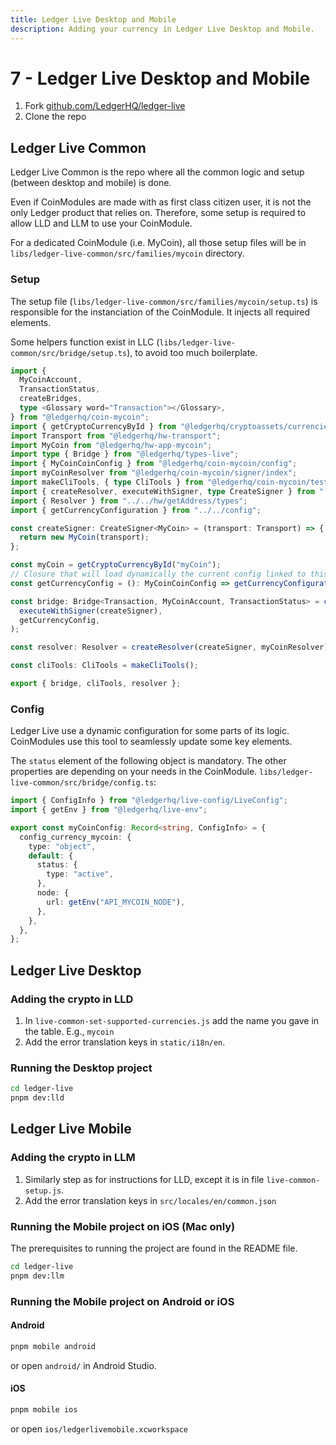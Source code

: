 ```yaml
---
title: Ledger Live Desktop and Mobile
description: Adding your currency in Ledger Live Desktop and Mobile.
---
```




# 7 - Ledger Live Desktop and Mobile

1. Fork [github.com/LedgerHQ/ledger-live](https://github.com/LedgerHQ/ledger-live)
2. Clone the repo

## Ledger Live Common

Ledger Live Common is the repo where all the common logic and setup (between desktop and mobile) is done.

Even if CoinModules are made with <Glossary word="Ledger Live"></Glossary> as first class citizen user, it is not the only Ledger product that relies on.
Therefore, some setup is required to allow LLD and LLM to use your CoinModule.

For a dedicated CoinModule (i.e. MyCoin), all those setup files will be in `libs/ledger-live-common/src/families/mycoin` directory.

### Setup

The setup file (`libs/ledger-live-common/src/families/mycoin/setup.ts`) is responsible for the instanciation of the CoinModule.
It injects all required elements.

Some helpers function exist in LLC (`libs/ledger-live-common/src/bridge/setup.ts`), to avoid too much boilerplate.

```ts copy
import {
  MyCoinAccount,
  TransactionStatus,
  createBridges,
  type <Glossary word="Transaction"></Glossary>,
} from "@ledgerhq/coin-mycoin";
import { getCryptoCurrencyById } from "@ledgerhq/cryptoassets/currencies";
import Transport from "@ledgerhq/hw-transport";
import MyCoin from "@ledgerhq/hw-app-mycoin";
import type { Bridge } from "@ledgerhq/types-live";
import { MyCoinCoinConfig } from "@ledgerhq/coin-mycoin/config";
import myCoinResolver from "@ledgerhq/coin-mycoin/signer/index";
import makeCliTools, { type CliTools } from "@ledgerhq/coin-mycoin/test/cli";
import { createResolver, executeWithSigner, type CreateSigner } from "../../bridge/setup";
import { Resolver } from "../../hw/getAddress/types";
import { getCurrencyConfiguration } from "../../config";

const createSigner: CreateSigner<MyCoin> = (transport: Transport) => {
  return new MyCoin(transport);
};

const myCoin = getCryptoCurrencyById("myCoin");
// Closure that will load dynamically the current config linked to this coin. The config may change during LLD and LLM lifecyle.
const getCurrencyConfig = (): MyCoinCoinConfig => getCurrencyConfiguration(myCoin);

const bridge: Bridge<Transaction, MyCoinAccount, TransactionStatus> = createBridges(
  executeWithSigner(createSigner),
  getCurrencyConfig,
);

const resolver: Resolver = createResolver(createSigner, myCoinResolver);

const cliTools: CliTools = makeCliTools();

export { bridge, cliTools, resolver };

```

### Config

Ledger Live use a dynamic configuration for some parts of its logic. CoinModules use this tool to seamlessly update some key elements.

The `status` element of the following object is mandatory. The other properties are depending on your needs in the CoinModule.
`libs/ledger-live-common/src/bridge/config.ts`:

```ts copy
import { ConfigInfo } from "@ledgerhq/live-config/LiveConfig";
import { getEnv } from "@ledgerhq/live-env";

export const myCoinConfig: Record<string, ConfigInfo> = {
  config_currency_mycoin: {
    type: "object",
    default: {
      status: {
        type: "active",
      },
      node: {
        url: getEnv("API_MYCOIN_NODE"),
      },
    },
  },
};

```

## Ledger Live Desktop

### Adding the crypto in LLD

1. In  `live-common-set-supported-currencies.js` add the name you gave in the table. E.g., `mycoin`
2. Add the error translation keys in `static/i18n/en`.

### Running the Desktop project

```sh copy
cd ledger-live
pnpm dev:lld
```

## Ledger Live Mobile

### Adding the crypto in LLM

1. Similarly step as for instructions for LLD, except it is in file `live-common-setup.js`.
2. Add the error translation keys in  `src/locales/en/common.json`

### Running the Mobile project on iOS (Mac only)

The prerequisites to running the project are found in the README file.

```sh copy
cd ledger-live
pnpm dev:llm
```

### Running the Mobile project on Android or iOS

#### Android

```sh copy
pnpm mobile android
```
or open `android/` in Android Studio.

#### iOS

```sh copy
pnpm mobile ios
```
or open `ios/ledgerlivemobile.xcworkspace`


